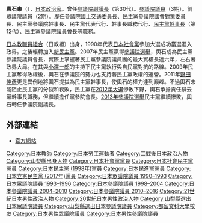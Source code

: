 {{Infobox Officeholder
| name  = 輿石 東
| original_name = 
| native_name_lang = 
| image = 
| imagesize = 
| country = {{JPN}}
|office       = {{JPN}}第30任[[參議院議長_(日本)|參議院副議長]]
|term_start   = 2013年8月2日
|term_end     = 2016年7月25日
|1blankname    = {{nowrap|[[參議院議長_(日本)|議長]]}}
|1namedata     = [[山崎正昭|山崎正昭]]
|predecessor  = 山崎正昭
|successor    = [[郡司彰|郡司彰]]
| office2 = {{JPN}}[[參議院_(日本)|參議院]]議員
| term_start2 = 1998年7月26日
| term_end2 = 2016年7月25日
|predecessor2 =
|successor2  = 
|constituency2= [[山梨縣選舉區|山梨縣選舉區]]
| office3 = {{JPN}}[[眾議院_(日本)|眾議院]]議員
| term_start3 = 1990年2月19日
| term_end3 = 1996年9月27日
|predecessor3 =
|successor3  = 選區廢除
|constituency3= {{link-ja|山梨縣全縣區|山梨県全県区}}
|birth_date = {{birth date and age|1936|5|14}}
|birth_place = {{JPN}}[[山梨縣|山梨縣]][[北巨摩郡|北巨摩郡]]（現[[韮崎市|韮崎市]]）
|native_place = 
|parents = 
|relatives = 
|spouse = 
|party = （[[日本社会党|日本社会党]]→）<br />（[[社会民主党_(日本)|社会民主党]]→）<br />（[[民主党_(日本1996年)|旧民主党]]→）<br />（[[無党籍|無党籍]]→）<br />（[[民主党_(1998年)|民主党]]→）<br />（[[民進党_(日本)|民進党]]→）<br />[[立憲民主党_(日本2017年)|立憲民主党]]
|alma_mater   = [[都留文科大学|都留市立都留短期大学]]初等教育科
|website      = 
}}
'''輿石東'''（{{bd|1936年|5月14日|||Koshiishi Azuma}}），[[日本|日本]][[政治家|政治家]]。曾任[[參議院議長_(日本)|參議院副議長]]（第30代）。[[參議院_(日本)|參議院議員]]（3期）。前[[眾議院_(日本)|眾議院議員]]（2期）。歷任參議院國土交通委員長、民主黨參議院國會對策委員長、民主黨參議院幹事長、民主黨代表代行、幹事長職務代行、[[民主黨幹事長|民主黨幹事長]]（第12代）、民主黨[[參議院議員團|參議院議員會長]]等職務。

[[日本教職員組合|日本教職員組合]]（日教組）出身，1990年代表[[日本社會黨|日本社會黨]]參加大選成功當選進入政界。之後輾轉加入[[民主黨_(日本)|新民主黨]]。2007年民主黨贏得[[第21屆日本參議院議員通常選舉|參議院選舉]]，輿石成為民主黨參議院議員會長，實際上掌握著民主黨參議院議員團的最大實權長達六年，左右著政界大局。在其與[[小澤一郎|小澤一郎]]的主持下民主黨執行與自民黨對抗的路線。2009年民主黨奪得政權後，輿石在參議院的勢力也支持著民主黨政權的運營。2011年[[野田佳彥|野田佳彥]]更是異例地將輿石提拔為民主黨幹事長，使輿石的權力達到巔峰。不過輿石未能阻止民主黨的分裂和衰敗，民主黨在[[第46屆日本眾議院議員總選舉|2012年大選]]慘敗下野，輿石承擔責任辭去黨幹事長職務，但繼續擔任黨參院會長。[[第23屆日本參議院議員通常選舉|2013年參議院選舉]]民主黨繼續慘敗，輿石轉任參議院副議長。

== 外部連結 ==
* [https://web.archive.org/web/20040129204519/http://k-azuma.com/ 官方網站]

{{start box}}
{{s-par}}
{{Succession box
| title  = {{flagicon|JPN}} [[參議院議長_(日本)|參議院副議長]]
| years  = 第30代：2013年—
| before = [[山崎正昭|山崎正昭]]
| after  = 現職
}}
{{succession box 
| title  = {{Flagicon|日本}} [[國土交通委員會|參議院國土交通委員長]]
| before = [[藤井俊男|藤井俊男]]
| years  = 2003年—2004年
| after  = [[田名部匡省|田名部匡省]]
}}
{{s-ppo}}
{{succession box 
| title  = [[民主黨執行部|民主黨代表代行]]
| before = [[藤井裕久|藤井裕久]]
| years  = 2007年—2009年<br /><small>與[[菅直人|菅直人]]、[[小澤一郎|小澤一郎]]一同
| after  = [[仙谷由人|仙谷由人]]
}}
{{succession box 
| title  = [[民主黨執行部|民主黨幹事長]]
| before = [[岡田克也|岡田克也]]
| years  = 第12代：2011年—2012年
| after  = [[細野豪志|細野豪志]]
}}
{{succession box 
| title  = [[民主黨執行部|民主黨幹事長職務代行]]
| before = 新設
| years  = 2009年—2010年
| after  = [[樽床伸二|樽床伸二]]（幹事長代行）
}}
{{succession box 
| title  = [[參議院議員團|民主黨參議院議員會長]]
| before = [[江田五月|江田五月]]
| years  = 第7代：[[2006|2006]]年—2013年
| after  = 未定
}}
{{succession box 
| title  = [[參議院議員團|民主黨參議院幹事長]]
| before = [[山本孝史|山本孝史]]
| years  = 2004年—2006年
| after  = [[今泉昭|今泉昭]]
}}
{{end box}}

{{DEFAULTSORT:Koshiishi Azuma}}
[[Category:日本教師|Category:日本教師]]
[[Category:日本勞工運動者|Category:日本勞工運動者]]
[[Category:二戰後日本政治人物|Category:二戰後日本政治人物]]
[[Category:山梨縣出身人物|Category:山梨縣出身人物]]
[[Category:日本社會黨黨員|Category:日本社會黨黨員]]
[[Category:日本社會民主黨黨員|Category:日本社會民主黨黨員]]
[[Category:日本民主黨_(1998年)黨員|Category:日本民主黨 (1998年)黨員]]
[[Category:日本民進黨黨員|Category:日本民進黨黨員]]
[[Category:日本立憲民主黨_(2017年)黨員|Category:日本立憲民主黨 (2017年)黨員]]
[[Category:日本眾議院議員_1990–1993|Category:日本眾議院議員 1990–1993]]
[[Category:日本眾議院議員_1993–1996|Category:日本眾議院議員 1993–1996]]
[[Category:日本參議院議員_1998–2004|Category:日本參議院議員 1998–2004]]
[[Category:日本參議院議員_2004–2010|Category:日本參議院議員 2004–2010]]
[[Category:日本參議院議員_2010–2016|Category:日本參議院議員 2010–2016]]
[[Category:21世紀日本男性政治人物|Category:21世紀日本男性政治人物]]
[[Category:20世紀日本男性政治人物|Category:20世紀日本男性政治人物]]
[[Category:山梨縣選出日本眾議院議員|Category:山梨縣選出日本眾議院議員]]
[[Category:山梨縣選出日本參議院議員|Category:山梨縣選出日本參議院議員]]
[[Category:都留文科大學校友|Category:都留文科大學校友]]
[[Category:日本男性眾議院議員|Category:日本男性眾議院議員]]
[[Category:日本男性參議院議員|Category:日本男性參議院議員]]